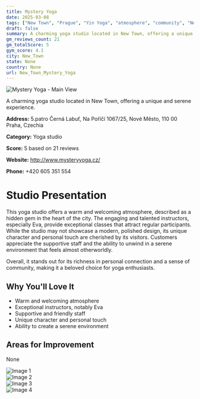 ```yaml
---
title: Mystery Yoga
date: 2025-03-08
tags: ["New Town", "Prague", "Yin Yoga", "atmosphere", "community", "New Town"]  
draft: false
summary: A charming yoga studio located in New Town, offering a unique and serene experience.
gm_reviews_count: 21
gm_totalScore: 5
gym_score: 4.1
city: New_Town
state: None
country: None
url: New_Town_Mystery_Yoga
---
```


<div className="aspect-[16/9] relative my-8">
  <img 
    src="https://lh5.googleusercontent.com/p/AF1QipOpUsz8mZOMR_ogAWBde_aBkvTmwxlkL0Q5Hhw=w1920-h1080-k-no"
    alt="Mystery Yoga - Main View"
    className="object-cover absolute inset-0 w-full h-full rounded-lg"
  />
</div>

A charming yoga studio located in New Town, offering a unique and serene experience.

**Address:** 5.patro Černá Labuť, Na Poříčí 1067/25, Nové Město, 110 00 Praha, Czechia

**Category:** Yoga studio

**Score:** 5 based on 21 reviews

**Website:** http://www.mysteryyoga.cz/

**Phone:** +420 605 351 554

# Studio Presentation

This yoga studio offers a warm and welcoming atmosphere, described as a hidden gem in the heart of the city. The engaging and talented instructors, especially Eva, provide exceptional classes that attract regular participants. While the studio may not showcase a modern, polished design, its unique character and personal touch are cherished by its visitors. Customers appreciate the supportive staff and the ability to unwind in a serene environment that feels almost otherworldly.

Overall, it stands out for its richness in personal connection and a sense of community, making it a beloved choice for yoga enthusiasts.

## Why You'll Love It

- Warm and welcoming atmosphere
- Exceptional instructors, notably Eva
- Supportive and friendly staff
- Unique character and personal touch
- Ability to create a serene environment

## Areas for Improvement

None

<div className="grid grid-cols-1 xl:grid-cols-2 gap-4 my-8">
<div className="aspect-[4/3] relative"><img src="https://lh5.googleusercontent.com/p/AF1QipP88dPhPIroajUlTziCFAtS25dEq45lHD9QkvQ=w1920-h1080-k-no" alt="Image 1" className="object-cover absolute inset-0 w-full h-full rounded-lg" /></div>
<div className="aspect-[4/3] relative"><img src="https://lh5.googleusercontent.com/p/AF1QipNZ2QRuWXgmZlFOmY9UomykFE8RuIgmdScrE5Q=w1920-h1080-k-no" alt="Image 2" className="object-cover absolute inset-0 w-full h-full rounded-lg" /></div>
<div className="aspect-[4/3] relative"><img src="https://lh5.googleusercontent.com/p/AF1QipMIdyT9pNW7LOkqbGY_18EISiAWbnNVth2CWIA=w1920-h1080-k-no" alt="Image 3" className="object-cover absolute inset-0 w-full h-full rounded-lg" /></div>
<div className="aspect-[4/3] relative"><img src="https://lh5.googleusercontent.com/p/AF1QipM4rQI02emrg_G13tR_N3OjI7NlU9VYXTPwWLs=w1920-h1080-k-no" alt="Image 4" className="object-cover absolute inset-0 w-full h-full rounded-lg" /></div>
</div>
